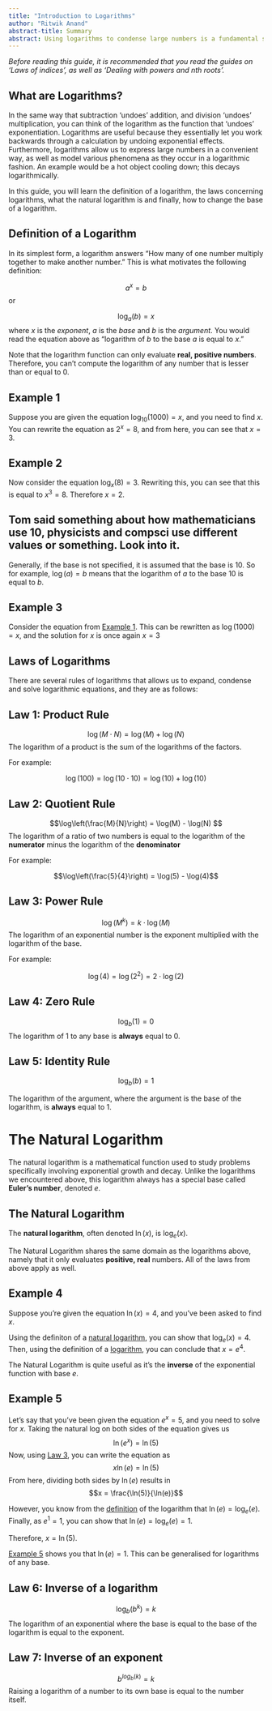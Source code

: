```yaml
---
title: "Introduction to Logarithms"
author: "Ritwik Anand"
abstract-title: Summary
abstract: Using logarithms to condense large numbers is a fundamental skill when working in Mathematics. Understanding the laws of logarithms, working with the natural logarithm and learning how to change the base of a logarithm are key in mastering their functionality.
---
```


*Before reading this guide, it is recommended that you read the guides on 'Laws of indices', as well as 'Dealing with powers and nth roots'.*

## What are Logarithms?

In the same way that subtraction 'undoes' addition, and division 'undoes' multiplication, you can think of the logarithm as the function that 'undoes' exponentiation. Logarithms are useful because they essentially let you work backwards through a calculation by undoing exponential effects. Furthermore, logarithms allow us to express large numbers in a convenient way, as well as model various phenomena as they occur in a logarithmic fashion. An example would be a hot object cooling down; this decays logarithmically.

In this guide, you will learn the definition of a logarithm, the laws concerning logarithms, what the natural logarithm is and finally, how to change the base of a logarithm.

::: {#definition-1-link .callout-note}
## Definition of a Logarithm

In its simplest form, a logarithm answers "How many of one number multiply together to make another number." This is what motivates the following definition:

$$ a^x = b$$ or

$$\log_a(b) = x $$ where $x$ is the *exponent*, $a$ is the *base* and $b$ is the *argument*. You would read the equation above as "logarithm of $b$ to the base $a$ is equal to $x$."
:::

::: callout-important
Note that the logarithm function can only evaluate **real, positive numbers**. Therefore, you can't compute the logarithm of any number that is lesser than or equal to $0$.
:::

::: {#example-1-link .callout-note appearance="simple"}
## Example 1

Suppose you are given the equation $\log_{10}(1000) = x$, and you need to find $x$. You can rewrite the equation as $2^x = 8$, and from here, you can see that $x = 3$.
:::

::: {.callout-note appearance="simple"}
## Example 2

Now consider the equation $\log_x(8) = 3$. Rewriting this, you can see that this is equal to $x^3 = 8$. Therefore $x = 2$.
:::

::: callout-important
# Tom said something about how mathematicians use 10, physicists and compsci use different values or something. Look into it.

Generally, if the base is not specified, it is assumed that the base is 10. So for example, $\log(a) = b$ means that the logarithm of $a$ to the base $10$ is equal to $b$.
:::

::: {.callout-note appearance="simple"}
## Example 3

Consider the equation from [Example 1](#example-1-link). This can be rewritten as $\log(1000) = x$, and the solution for $x$ is once again $x = 3$
:::

## Laws of Logarithms

There are several rules of logarithms that allows us to expand, condense and solve logarithmic equations, and they are as follows:

::: {#product-rule-link .callout-note}
## Law 1: Product Rule

$$\log(M \cdot N) = \log(M) + \log(N)$$ The logarithm of a product is the sum of the logarithms of the factors.

For example:

$$\log(100) = \log(10 \cdot 10) = \log(10) + \log(10)$$
:::

::: callout-note
## Law 2: Quotient Rule

$$\log\left(\frac{M}{N}\right) = \log(M) - \log(N) $$ The logarithm of a ratio of two numbers is equal to the logarithm of the **numerator** minus the logarithm of the **denominator**

For example:

$$\log\left(\frac{5}{4}\right) = \log(5) - \log(4)$$
:::

::: {#law-3-link .callout-note}
## Law 3: Power Rule

$$\log(M^k) = k \cdot \log(M)$$ The logarithm of an exponential number is the exponent multiplied with the logarithm of the base.

For example:

$$\log(4) = \log(2^2) = 2 \cdot \log(2)$$
:::

::: callout-note
## Law 4: Zero Rule

$$\log_b(1) = 0$$ The logarithm of 1 to any base is **always** equal to 0.
:::

::: callout-note
## Law 5: Identity Rule

$$\log_b(b) = 1$$

The logarithm of the argument, where the argument is the base of the logarithm, is **always** equal to 1.
:::

# The Natural Logarithm

The natural logarithm is a mathematical function used to study problems specifically involving exponential growth and decay. Unlike the logarithms we encountered above, this logarithm always has a special base called **Euler's number**, denoted *e*.

::: {#definition-2-link .callout-note}
## The Natural Logarithm

The **natural logarithm**, often denoted $\ln(x)$, is $\log_e(x)$.
:::

The Natural Logarithm shares the same domain as the logarithms above, namely that it only evaluates **positive, real** numbers. All of the laws from above apply as well.

::: {.callout-note appearance="simple"}

## Example 4

Suppose you're given the equation $\ln(x) = 4$, and you've been asked to find $x$.

Using the definiton of a [natural logarithm](#definition-2-link), you can show that $\log_e(x) = 4$. Then, using the definition of a [logarithm](#definition-1-link), you can conclude that $x = e^4$.


:::


The Natural Logarithm is quite useful as it's the **inverse** of the exponential function with base *e*. 

::: {#example-5-link .callout-note appearance="simple"}

## Example 5

Let's say that you've been given the equation $e^x = 5$, and you need to solve for $x$. Taking the natural log on both sides of the equation gives us
$$\ln(e^x) = \ln(5)$$ Now, using [Law 3](#law-3-link), you can write the equation as  $$x\ln(e) = \ln(5)$$
From here, dividing both sides by $\ln(e)$ results in $$x = \frac{\ln(5)}{\ln(e)}$$

However, you know from the [definition](#definition-1-link) of the logarithm that $\ln(e) = \log_e(e)$. Finally, as $e^1 = 1$, you can show that $\ln(e) = \log_e(e) = 1$.

Therefore, $x = \ln(5)$.

:::

[Example 5](#example-5-link) shows you that $\ln(e) = 1$. This can be generalised for logarithms of any base.


::: callout-note
## Law 6: Inverse of a logarithm

$$\log_b(b^k) = k$$ The logarithm of an exponential where the base is equal to the base of the logarithm is equal to the exponent.
:::

::: callout-note
## Law 7: Inverse of an exponent

$$b^{log_b(k)} = k$$ Raising a logarithm of a number to its own base is equal to the number itself.
:::

